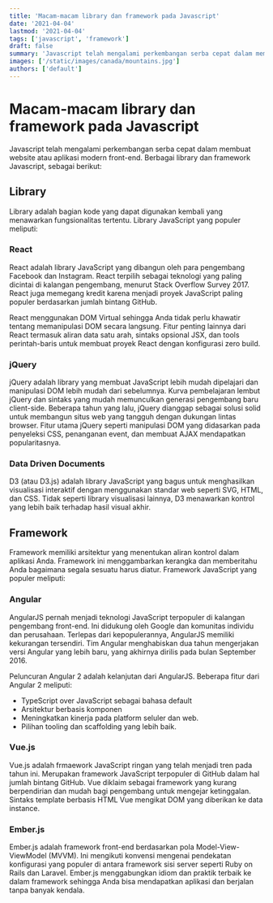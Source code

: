 ```yaml
---
title: 'Macam-macam library dan framework pada Javascript'
date: '2021-04-04'
lastmod: '2021-04-04'
tags: ['javascript', 'framework']
draft: false
summary: 'Javascript telah mengalami perkembangan serba cepat dalam membuat website atau aplikasi modern front-end.'
images: ['/static/images/canada/mountains.jpg']
authors: ['default']
---
```


# Macam-macam library dan framework pada Javascript

Javascript telah mengalami perkembangan serba cepat dalam membuat website atau aplikasi modern front-end. Berbagai library dan framework Javascript, sebagai berikut:

## Library

Library adalah bagian kode yang dapat digunakan kembali yang menawarkan fungsionalitas tertentu. Library JavaScript yang populer meliputi:

### React

React adalah library JavaScript yang dibangun oleh para pengembang Facebook dan Instagram. React terpilih sebagai teknologi yang paling dicintai di kalangan pengembang, menurut Stack Overflow Survey 2017. React juga memegang kredit karena menjadi proyek JavaScript paling populer berdasarkan jumlah bintang GitHub.

React menggunakan DOM Virtual sehingga Anda tidak perlu khawatir tentang memanipulasi DOM secara langsung. Fitur penting lainnya dari React termasuk aliran data satu arah, sintaks opsional JSX, dan tools perintah-baris untuk membuat proyek React dengan konfigurasi zero build.

### jQuery

jQuery adalah library yang membuat JavaScript lebih mudah dipelajari dan manipulasi DOM lebih mudah dari sebelumnya. Kurva pembelajaran lembut jQuery dan sintaks yang mudah memunculkan generasi pengembang baru client-side. Beberapa tahun yang lalu, jQuery dianggap sebagai solusi solid untuk membangun situs web yang tangguh dengan dukungan lintas browser. Fitur utama jQuery seperti manipulasi DOM yang didasarkan pada penyeleksi CSS, penanganan event, dan membuat AJAX mendapatkan popularitasnya.

### Data Driven Documents

D3 (atau D3.js) adalah library JavaScript yang bagus untuk menghasilkan visualisasi interaktif dengan menggunakan standar web seperti SVG, HTML, dan CSS. Tidak seperti library visualisasi lainnya, D3 menawarkan kontrol yang lebih baik terhadap hasil visual akhir.

## Framework

Framework memiliki arsitektur yang menentukan aliran kontrol dalam aplikasi Anda. Framework ini menggambarkan kerangka dan memberitahu Anda bagaimana segala sesuatu harus diatur. Framework JavaScript yang populer meliputi:

### Angular

AngularJS pernah menjadi teknologi JavaScript terpopuler di kalangan pengembang front-end. Ini didukung oleh Google dan komunitas individu dan perusahaan. Terlepas dari kepopulerannya, AngularJS memiliki kekurangan tersendiri. Tim Angular menghabiskan dua tahun mengerjakan versi Angular yang lebih baru, yang akhirnya dirilis pada bulan September 2016.

Peluncuran Angular 2 adalah kelanjutan dari AngularJS. Beberapa fitur dari Angular 2 meliputi:

- TypeScript over JavaScript sebagai bahasa default
- Arsitektur berbasis komponen
- Meningkatkan kinerja pada platform seluler dan web.
- Pilihan tooling dan scaffolding yang lebih baik.

### Vue.js

Vue.js adalah frmaework JavaScript ringan yang telah menjadi tren pada tahun ini. Merupakan framework JavaScript terpopuler di GitHub dalam hal jumlah bintang GitHub. Vue diklaim sebagai framework yang kurang berpendirian dan mudah bagi pengembang untuk mengejar ketinggalan. Sintaks template berbasis HTML Vue mengikat DOM yang diberikan ke data instance.

### Ember.js

Ember.js adalah framework front-end berdasarkan pola Model-View-ViewModel (MVVM). Ini mengikuti konvensi mengenai pendekatan konfigurasi yang populer di antara framework sisi server seperti Ruby on Rails dan Laravel. Ember.js menggabungkan idiom dan praktik terbaik ke dalam framework sehingga Anda bisa mendapatkan aplikasi dan berjalan tanpa banyak kendala.
